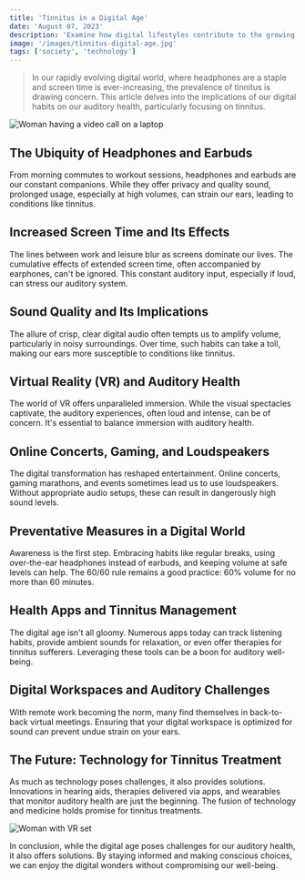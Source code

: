 ```yaml
---
title: 'Tinnitus in a Digital Age'
date: 'August 07, 2023'
description: 'Examine how digital lifestyles contribute to the growing prevalence of tinnitus in modern times and their impact on hearing health.'
image: '/images/tinnitus-digital-age.jpg'
tags: ['society', 'technology']
---
```


<Blockquote>
  In our rapidly evolving digital world, where headphones are a staple and
  screen time is ever-increasing, the prevalence of tinnitus is drawing concern.
  This article delves into the implications of our digital habits on our
  auditory health, particularly focusing on tinnitus.
</Blockquote>

<Image
  src="/images/tinnitus-digital-age.jpg"
  alt="Woman having a video call on a laptop"
/>

## <Highlighter>The Ubiquity of Headphones and Earbuds</Highlighter>

From morning commutes to workout sessions, headphones and earbuds are our constant companions. While they offer privacy and quality sound, prolonged usage, especially at high volumes, can strain our ears, leading to conditions like tinnitus.

<AdComponent />

## <Highlighter>Increased Screen Time and Its Effects</Highlighter>

The lines between work and leisure blur as screens dominate our lives. The cumulative effects of extended screen time, often accompanied by earphones, can't be ignored. This constant auditory input, especially if loud, can stress our auditory system.

## <Highlighter>Sound Quality and Its Implications</Highlighter>

The allure of crisp, clear digital audio often tempts us to amplify volume, particularly in noisy surroundings. Over time, such habits can take a toll, making our ears more susceptible to conditions like tinnitus.

## <Highlighter>Virtual Reality (VR) and Auditory Health</Highlighter>

The world of VR offers unparalleled immersion. While the visual spectacles captivate, the auditory experiences, often loud and intense, can be of concern. It's essential to balance immersion with auditory health.

<AdComponent />

## <Highlighter>Online Concerts, Gaming, and Loudspeakers</Highlighter>

The digital transformation has reshaped entertainment. Online concerts, gaming marathons, and events sometimes lead us to use loudspeakers. Without appropriate audio setups, these can result in dangerously high sound levels.

## <Highlighter>Preventative Measures in a Digital World</Highlighter>

Awareness is the first step. Embracing habits like regular breaks, using over-the-ear headphones instead of earbuds, and keeping volume at safe levels can help. The 60/60 rule remains a good practice: 60% volume for no more than 60 minutes.

## <Highlighter>Health Apps and Tinnitus Management</Highlighter>

The digital age isn't all gloomy. Numerous apps today can track listening habits, provide ambient sounds for relaxation, or even offer therapies for tinnitus sufferers. Leveraging these tools can be a boon for auditory well-being.

<AdComponent />

## <Highlighter>Digital Workspaces and Auditory Challenges</Highlighter>

With remote work becoming the norm, many find themselves in back-to-back virtual meetings. Ensuring that your digital workspace is optimized for sound can prevent undue strain on your ears.

## <Highlighter>The Future: Technology for Tinnitus Treatment</Highlighter>

As much as technology poses challenges, it also provides solutions. Innovations in hearing aids, therapies delivered via apps, and wearables that monitor auditory health are just the beginning. The fusion of technology and medicine holds promise for tinnitus treatments.

<Image src="/images/future-technology.jpg" alt="Woman with VR set" />

In conclusion, while the digital age poses challenges for our auditory health, it also offers solutions. By staying informed and making conscious choices, we can enjoy the digital wonders without compromising our well-being.
